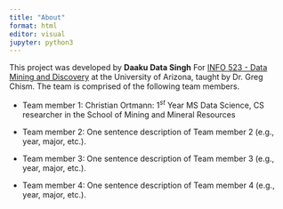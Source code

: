 ```yaml
---
title: "About"
format: html
editor: visual
jupyter: python3
---
```


This project was developed by **Daaku Data Singh** For [INFO 523 - Data Mining and Discovery](https://datamineaz.org/) at the University of Arizona, taught by Dr. Greg Chism. The team is comprised of the following team members.

-   Team member 1: Christian Ortmann: 1$^{st}$ Year MS Data Science, CS researcher in the School of Mining and Mineral Resources

-   Team member 2: One sentence description of Team member 2 (e.g., year, major, etc.).

-   Team member 3: One sentence description of Team member 3 (e.g., year, major, etc.).

-   Team member 4: One sentence description of Team member 4 (e.g., year, major, etc.).
